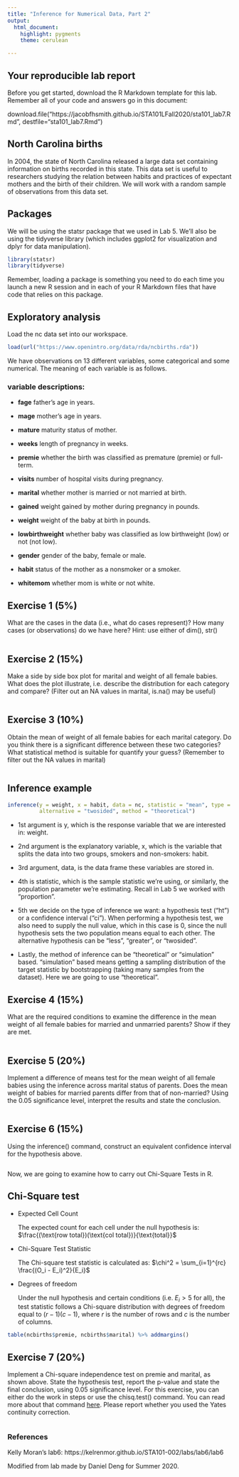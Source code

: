 ---
title: "Inference for Numerical Data, Part 2"
output: 
  html_document:
    highlight: pygments
    theme: cerulean

---

## Your reproducible lab report

Before you get started, download the R Markdown template for this lab. Remember all of your code and answers go in this document:

download.file("https://jacobfhsmith.github.io/STA101LFall2020/sta101_lab7.Rmd", destfile="sta101_lab7.Rmd")


## North Carolina births

In 2004, the state of North Carolina released a large data set containing information on births recorded in this state. This data set is useful to researchers studying the relation between habits and practices of expectant mothers and the birth of their children. We will work with a random sample of observations from this data set.

## Packages

We will be using the statsr package that we used in Lab 5. We’ll also be using the tidyverse library (which includes ggplot2 for visualization and dplyr for data manipulation).

```{r, message=FALSE}
library(statsr)
library(tidyverse)
```

Remember, loading a package is something you need to do each time you launch a new R session and in each of your R Markdown files that have code that relies on this package.

## Exploratory analysis

Load the nc data set into our workspace.

```{r}
load(url("https://www.openintro.org/data/rda/ncbirths.rda"))
```

We have observations on 13 different variables, some categorical and some numerical. The meaning of each variable is as follows.

### variable descriptions:

  - __fage__	father’s age in years.
  
  - __mage__	mother’s age in years.
  
  - __mature__	maturity status of mother.
  
  - __weeks__	length of pregnancy in weeks.
  
  - __premie__	whether the birth was classified as premature (premie) or full-term.

  - __visits__	number of hospital visits during pregnancy.

  - __marital__	whether mother is married or not married at birth.
  
  - __gained__	weight gained by mother during pregnancy in pounds.

  - __weight__	weight of the baby at birth in pounds.

  - __lowbirthweight__	whether baby was classified as low birthweight (low) or not (not low).

  - __gender__	gender of the baby, female or male.

  - __habit__	status of the mother as a nonsmoker or a smoker.

  - __whitemom__	whether mom is white or not white.

## Exercise 1 (5%)

What are the cases in the data (i.e., what do cases represent)? How many cases (or observations) do we have here? Hint: use either of dim(), str()

```{r}

```

## Exercise 2 (15%)

Make a side by side box plot for marital and weight of all female babies. What does the plot illustrate, i.e. describe the distribution for each category and compare?
(Filter out an NA values in marital, is.na() may be useful)

```{r}

```


## Exercise 3 (10%)

Obtain the mean of weight of all female babies for each marital category. Do you think there is a significant difference between these two categories? What statistical method is suitable for quantify your guess? (Remember to filter out the NA values in marital)

```{r}

```


## Inference example

```{r}
inference(y = weight, x = habit, data = nc, statistic = "mean", type = "ht", null = 0, 
          alternative = "twosided", method = "theoretical")
```


- 1st argument is y, which is the response variable that we are interested in: weight. 

- 2nd argument is the explanatory variable, x, which is the variable that splits the data into two groups, smokers and non-smokers: habit. 

- 3rd argument, data, is the data frame these variables are stored in. 

- 4th is statistic, which is the sample statistic we’re using, or similarly, the population parameter we’re estimating. Recall in Lab 5 we worked with “proportion”. 

- 5th we decide on the type of inference we want: a hypothesis test ("ht") or a confidence interval ("ci"). When performing a hypothesis test, we also need to supply the null value, which in this case is 0, since the null hypothesis sets the two population means equal to each other. The alternative hypothesis can be "less", "greater", or "twosided". 

- Lastly, the method of inference can be "theoretical" or "simulation" based. "simulation" based means getting a sampling distribution of the target statistic by bootstrapping (taking many samples from the dataset). Here we are going to use "theoretical".


## Exercise 4 (15%)

What are the required conditions to examine the difference in the mean weight of all female babies for married and unmarried parents? Show if they are met.

```{r}

```

## Exercise 5 (20%)

Implement a difference of means test for the mean weight of all female babies using the inference across marital status of parents. Does the mean weight of babies for married parents differ from that of non-married? Using the 0.05 significance level, interpret the results and state the conclusion.

```{r}

```

## Exercise 6 (15%)

Using the inference() command, construct an equivalent confidence interval for the hypothesis above.

```{r}

```

Now, we are going to examine how to carry out Chi-Square Tests in R.

## Chi-Square test

- Expected Cell Count

    The expected count for each cell under the null hypothesis is: $\frac{(\text{row total})(\text{col total})}{\text{total}}$
    
- Chi-Square Test Statistic
    
    The Chi-square test statistic is calculated as: $\chi^2 = \sum_{i=1}^{rc} \frac{(O_i - E_i)^2}{E_i}$
    
- Degrees of freedom

    Under the null hypothesis and certain conditions (i.e. $E_i > 5$ for all), the test statistic follows a Chi-square distribution with degrees of freedom equal to $(r-1)(c-1)$, where $r$ is the number of rows and $c$ is the number of columns.

```{r}
table(ncbirths$premie, ncbirths$marital) %>% addmargins()
```

## Exercise 7 (20%)

Implement a Chi-square independence test on premie and marital, as shown above. State the hypothesis test, report the p-value and state the final conclusion, using 0.05 significance level. For this exercise, you can either do the work in steps or use the chisq.test() command. You can read more about that command [here](http://www.r-tutor.com/elementary-statistics/goodness-fit/chi-squared-test-independence). Please report whether you used the Yates continuity correction.

```{r}

```

### References

Kelly Moran's lab6: https://kelrenmor.github.io/STA101-002/labs/lab6/lab6

Modified from lab made by Daniel Deng for Summer 2020.